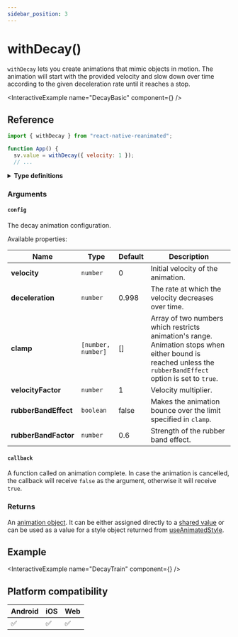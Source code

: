 ```yaml
---
sidebar_position: 3
---
```



# withDecay()

`withDecay` lets you create animations that mimic objects in motion. The animation will start with the provided velocity and slow down over time according to the given deceleration rate until it reaches a stop.

<InteractiveExample name="DecayBasic" component={<DecayBasic />} />

## Reference

```javascript
import { withDecay } from "react-native-reanimated";

function App() {
  sv.value = withDecay({ velocity: 1 });
  // ...
```

<details>
<summary><b>Type definitions</b></summary>

```typescript
type AnimatableValue = number | string | number[];

interface WithDecayConfig {
  deceleration?: number;
  velocity?: number;
  clamp?: [number, number];
  velocityFactor?: number;
  rubberBandEffect?: boolean;
  rubberBandFactor?: number;
}

function withDecay(
  userConfig: WithDecayConfig,
  callback?: (finished?: boolean, current?: AnimatableValue) => void
): number;
```

</details>

### Arguments

#### `config`

The decay animation configuration.

Available properties:

| Name                              | Type               | Default | Description                                                                                                                                                 |
| --------------------------------- | ------------------ | ------- | ----------------------------------------------------------------------------------------------------------------------------------------------------------- |
| **velocity** <Optional />         | `number`           | 0       | Initial velocity of the animation.                                                                                                                          |
| **deceleration** <Optional />     | `number`           | 0.998   | The rate at which the velocity decreases over time.                                                                                                         |
| **clamp** <Optional />            | `[number, number]` | []      | Array of two numbers which restricts animation's range. Animation stops when either bound is reached unless the `rubberBandEffect` option is set to `true`. |
| **velocityFactor** <Optional />   | `number`           | 1       | Velocity multiplier.                                                                                                                                        |
| **rubberBandEffect** <Optional /> | `boolean`          | false   | Makes the animation bounce over the limit specified in `clamp`.                                                                                             |
| **rubberBandFactor** <Optional /> | `number`           | 0.6     | Strength of the rubber band effect.                                                                                                                         |

#### `callback` <Optional />

A function called on animation complete. In case the animation is cancelled, the callback will receive `false` as the argument, otherwise it will receive `true`.

### Returns

An [animation object](/docs/fundamentals/glossary#animation-object). It can be either assigned directly to a [shared value](/docs/fundamentals/glossary#shared-value) or can be used as a value for a style object returned from [useAnimatedStyle](/).

## Example

<InteractiveExample name="DecayTrain" component={<DecayTrain />} />

## Platform compatibility

<div class="compatibility">

| Android | iOS | Web |
| ------- | --- | --- |
| ✅      | ✅  | ✅  |

</div>

